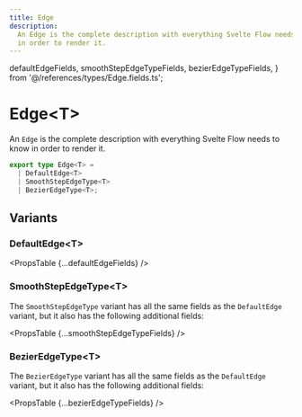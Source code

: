 ```yaml
---
title: Edge
description:
  An Edge is the complete description with everything Svelte Flow needs to know
  in order to render it.
---
```


  defaultEdgeFields,
  smoothStepEdgeTypeFields,
  bezierEdgeTypeFields,
} from '@/references/types/Edge.fields.ts';

# Edge&lt;T>

An `Edge` is the complete description with everything Svelte Flow needs to know in order to render it.

```ts
export type Edge<T> =
  | DefaultEdge<T>
  | SmoothStepEdgeType<T>
  | BezierEdgeType<T>;
```

## Variants

### DefaultEdge&lt;T>

<PropsTable {...defaultEdgeFields} />

### SmoothStepEdgeType&lt;T>

The `SmoothStepEdgeType` variant has all the same fields as the `DefaultEdge`
variant, but it also has the following additional fields:

<PropsTable {...smoothStepEdgeTypeFields} />

### BezierEdgeType&lt;T>

The `BezierEdgeType` variant has all the same fields as the `DefaultEdge` variant,
but it also has the following additional fields:

<PropsTable {...bezierEdgeTypeFields} />
